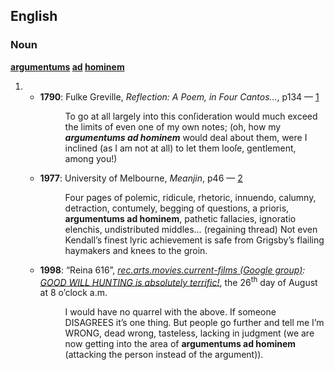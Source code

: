 ==English==

===Noun===
'''[[argumentums]] [[ad]] [[hominem]]''' {{p}}

# {{plural of|[[argumentum ad hominem#English|argumentum ad hominem]]}}
#* '''1790''': Fulke Greville, ''Reflection: A Poem, in Four Cantos…'', p134 — [http://www.google.co.uk/books?id=EmIgAAAAMAAJ&pg=PA134&dq=%22argumentums+ad%22]
#*: To go at all largely into this conſideration would much exceed the limits of even one of my own notes; (oh, how my '''''argumentums ad hominem''''' would deal about them, were I inclined (as I am not at all) to let them looſe, gentlement, among you!)
#* '''1977''': University of Melbourne, ''Meanjin'', p46 — [http://www.google.co.uk/books?id=60cZAAAAIAAJ&q=%22argumentums+ad%22&dq=%22argumentums+ad%22&pgis=1]
#*: Four pages of polemic, ridicule, rhetoric, innuendo, calumny, detraction, contumely, begging of questions, a prioris, '''argumentums ad hominem''', pathetic fallacies, ignoratio elenchis, undistributed middles… (regaining thread) Not even Kendall’s finest lyric achievement is safe from Grigsby’s flailing haymakers and knees to the groin.
#* '''1998''': “Reina 616”, ''[http://groups.google.co.uk/group/rec.arts.movies.current-films/topics?lnk=sg&hl=en rec.arts.movies.current-films (Google group)]: [http://groups.google.co.uk/group/rec.arts.movies.current-films/browse_thread/thread/bdef1e2ba10f1a34/b723add186d917e5?lnk=st&q=%22argumentums+ad%22&rnum=2&hl=en#b723add186d917e5 GOOD WILL HUNTING is absolutely terrific!]'', the 26<sup>th</sup> day of August at 8 o’clock a.m.
#*: I would have no quarrel with the above. If someone DISAGREES it’s one thing. But people go further and tell me I’m WRONG, dead wrong, tasteless, lacking in judgment (we are now getting into the area of '''argumentums ad hominem''' (attacking the person instead of the argument)).
